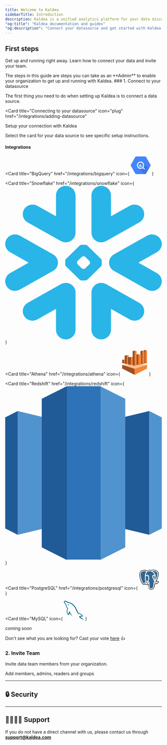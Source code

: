 ```yaml
---
title: Welcome to Kaldea
sidebarTitle: Introduction
description: Kaldea is a unified analytics platform for your data discovery, data catalog, query interface, query governance, data analysis, reporting, and jobs
"og:title": "Kaldea documentation and guides"
"og:description": "Connect your datasource and get started with Kaldea! Find the how to guides on utilizing Kaldea's unified analytics platform for your data discovery, data catalog, query interface, query governance, data analysis, reporting, and jobs."
---
```


## First steps

Get up and running right away. Learn how to connect your data and invite your team.

<Info>
  The steps in this guide are steps you can take as an **Admin** to enable your
  organization to get up and running with Kaldea.
</Info>
### 1. Connect to your datasource

The first thing you need to do when setting up Kaldea is to connect a data source.

<Card
  title="Connecting to your datasource"
  icon="plug"
  href="/integrations/adding-datasource"
>
  Setup your connection with Kaldea
</Card>

Select the card for your data source to see specific setup instructions.

#### Integrations

<CardGroup cols={3}>

<Card
  title="BigQuery"
  href="/integrations/bigquery"
  icon={
    <svg
      class="h-7 w-7"
      xmlns="http://www.w3.org/2000/svg"
      width="64"
      height="64"
      viewBox="0 0 64 64"
    >
      <path
        d="M14.48 58.196L.558 34.082c-.744-1.288-.744-2.876 0-4.164L14.48 5.805c.743-1.287 2.115-2.08 3.6-2.082h27.857c1.48.007 2.845.8 3.585 2.082l13.92 24.113c.744 1.288.744 2.876 0 4.164L49.52 58.196c-.743 1.287-2.115 2.08-3.6 2.082H18.07c-1.483-.005-2.85-.798-3.593-2.082z"
        fill="#4386fa"
      />
      <path
        d="M40.697 24.235s3.87 9.283-1.406 14.545-14.883 1.894-14.883 1.894L43.95 60.27h1.984c1.486-.002 2.858-.796 3.6-2.082L58.75 42.23z"
        opacity=".1"
      />
      <path
        d="M45.267 43.23L41 38.953a.67.67 0 0 0-.158-.12 11.63 11.63 0 1 0-2.032 2.037.67.67 0 0 0 .113.15l4.277 4.277a.67.67 0 0 0 .947 0l1.12-1.12a.67.67 0 0 0 0-.947zM31.64 40.464a8.75 8.75 0 1 1 8.749-8.749 8.75 8.75 0 0 1-8.749 8.749zm-5.593-9.216v3.616c.557.983 1.363 1.803 2.338 2.375v-6.013zm4.375-2.998v9.772a6.45 6.45 0 0 0 2.338 0V28.25zm6.764 6.606v-2.142H34.85v4.5a6.43 6.43 0 0 0 2.338-2.368z"
        fill="#fff"
      />
    </svg>
  }
></Card>

<Card
  title="Snowflake"
  href="/integrations/snowflake"
  icon={
    <svg
      class="h-7 w-7"
      viewBox="0 0 125 122"
      fill="none"
      xmlns="http://www.w3.org/2000/svg"
    >
      <path
        fill-rule="evenodd"
        clip-rule="evenodd"
        d="M41.7447 63.2298C42.0093 62.4201 42.1194 61.586 42.0996 60.7623C42.0689 60.1658 41.9894 59.5702 41.8151 58.9737C41.2905 57.122 40.048 55.4677 38.1861 54.4248L11.7045 39.5708C7.96616 37.4805 3.20025 38.7235 1.05478 42.3497C-1.11146 45.9706 0.166248 50.595 3.90457 52.6906L18.7026 61.0044L3.90457 69.2954C0.166248 71.3944 -1.10695 76.0197 1.05478 79.6556C3.20025 83.2722 7.96616 84.509 11.7045 82.4187L38.1861 67.5551C39.9731 66.556 41.1858 64.9894 41.7447 63.2298ZM48.9315 77.1495C47.41 77.0232 45.828 77.3337 44.4049 78.139L17.9034 92.9833C14.175 95.078 12.9018 99.727 15.0536 103.354C17.2153 106.971 21.9767 108.217 25.6997 106.113L40.5474 97.7928V114.418C40.5474 118.606 44.0356 122 48.3527 122C52.6491 122 56.1481 118.606 56.1481 114.418V84.6976C56.1481 80.7073 52.9642 77.4302 48.9315 77.1495ZM76.0714 44.8496C77.5884 44.9715 79.1659 44.6566 80.589 43.861L107.085 29.0027C110.819 26.9071 112.086 22.2774 109.939 18.6407C107.788 15.0206 103.022 13.7786 99.2941 15.8724L84.4564 24.2019V7.57171C84.4564 3.39464 80.9682 0 76.6511 0C72.3339 0 68.8548 3.39464 68.8548 7.57171V37.2919C68.8548 41.2778 72.0296 44.5601 76.0714 44.8496ZM17.9034 29.0027L44.4049 43.861C45.828 44.6566 47.41 44.9715 48.9315 44.8496C52.9642 44.5601 56.1481 41.2778 56.1481 37.2919V7.57171C56.1481 3.39464 52.6491 0 48.3527 0C44.0356 0 40.5474 3.39464 40.5474 7.57171V24.2019L25.6997 15.8724C21.9767 13.7786 17.2153 15.0206 15.0536 18.6407C12.9018 22.2774 14.175 26.9071 17.9034 29.0027ZM67.7071 60.9421C67.7071 60.5105 67.438 59.9088 67.1238 59.5895L63.9345 56.5054C63.6202 56.201 63.0008 55.9484 62.5556 55.9484H62.4319C61.9876 55.9484 61.3691 56.201 61.0594 56.5054L57.8701 59.5895C57.5504 59.9088 57.3057 60.5105 57.3057 60.9421V61.0632C57.3057 61.4895 57.5504 62.0859 57.8701 62.3965L61.0594 65.4893C61.3736 65.7946 61.9876 66.0464 62.4319 66.0464H62.5556C63.0008 66.0464 63.6202 65.7946 63.9345 65.4893L67.1238 62.3965C67.438 62.0859 67.7071 61.4895 67.7071 61.0632V60.9421ZM76.5111 63.9087L65.4966 74.5952C65.1815 74.9093 64.5729 75.1663 64.1141 75.1663H63.315H61.6878H60.8752C60.43 75.1663 59.8115 74.9093 59.4918 74.5952L48.4827 63.9087C48.1676 63.6078 47.9129 63.0026 47.9129 62.5754V61.7851V60.2044V59.4246C47.9129 58.9878 48.1676 58.3817 48.4827 58.0764L59.4918 47.3907C59.8115 47.0758 60.43 46.8285 60.8752 46.8285H61.6878H63.315H64.1141C64.5629 46.8285 65.1815 47.0758 65.4966 47.3907L76.5111 58.0764C76.8253 58.3817 77.08 58.9878 77.08 59.4246V60.2044V61.7851V62.5754C77.08 63.0026 76.8253 63.6078 76.5111 63.9087ZM107.085 92.9833L80.589 78.139C79.1659 77.3337 77.5884 77.0232 76.0714 77.1495C72.0296 77.4302 68.8548 80.7073 68.8548 84.6976V114.418C68.8548 118.606 72.3339 122 76.6511 122C80.9682 122 84.4564 118.606 84.4564 114.418V97.7928L99.2941 106.113C103.022 108.217 107.788 106.971 109.939 103.354C112.086 99.727 110.819 95.078 107.085 92.9833ZM121.095 52.6906L106.296 61.0044L121.095 69.2954C124.832 71.3944 126.11 76.0197 123.949 79.6556C121.793 83.2722 117.022 84.509 113.298 82.4187L86.7969 67.5551C85.0298 66.556 83.8026 64.9894 83.2581 63.2298C82.999 62.4201 82.8789 61.586 82.9087 60.7623C82.924 60.1658 83.0134 59.5702 83.1832 58.9737C83.7132 57.122 84.9557 55.4686 86.7969 54.4248L113.298 39.5708C117.022 37.4805 121.793 38.7235 123.949 42.3497C126.11 45.9706 124.832 50.595 121.095 52.6906Z"
        fill="#29B5E8"
      />
    </svg>
  }
></Card>

<Card
  title="Athena"
  href="/integrations/athena"
  icon={
    <svg
      className="h-7 w-7"
      width="85"
      height="85"
      viewBox="0 0 85 85"
      fill="none"
      xmlns="http://www.w3.org/2000/svg"
    >
      <path
        fill-rule="evenodd"
        clip-rule="evenodd"
        d="M82.5 50.856L42.5 45.875L2.5 50.856L42.5 82.499L82.5 50.856Z"
        fill="#FCBF92"
      />
      <path
        fill-rule="evenodd"
        clip-rule="evenodd"
        d="M2.5 50.8594L42.5 62.9484V82.5024L2.5 62.2354V50.8594Z"
        fill="#9D5025"
      />
      <path
        fill-rule="evenodd"
        clip-rule="evenodd"
        d="M82.5 50.8594L42.5 62.9484V82.5024L82.5 62.2354V50.8594Z"
        fill="#F58534"
      />
      <path
        fill-rule="evenodd"
        clip-rule="evenodd"
        d="M7.665 33.6719H2.5V45.1669L7.665 46.1179L13.406 39.9609L7.665 33.6729V33.6719Z"
        fill="#9D5025"
      />
      <path
        fill-rule="evenodd"
        clip-rule="evenodd"
        d="M13.406 45.6419L7.66504 46.1169V33.6719H13.406V45.6419Z"
        fill="#F58534"
      />
      <path
        fill-rule="evenodd"
        clip-rule="evenodd"
        d="M17.2771 19.3291L10.4771 20.6251V46.7051L17.2771 48.1311L23.501 33.6641L17.2771 19.3281V19.3291Z"
        fill="#9D5025"
      />
      <path
        fill-rule="evenodd"
        clip-rule="evenodd"
        d="M23.4999 47.4171L17.2769 48.1301V19.3281L23.4999 20.0411V47.4171V47.4171Z"
        fill="#F58534"
      />
      <path
        fill-rule="evenodd"
        clip-rule="evenodd"
        d="M30.535 25.1328L21.147 26.0838V48.9548L30.535 50.8568L40.5 37.9348L30.535 25.1328V25.1328Z"
        fill="#9D5025"
      />
      <path
        fill-rule="evenodd"
        clip-rule="evenodd"
        d="M36.8642 49.7868L30.5352 50.8568V25.1328L36.8642 25.6078V49.7858V49.7868Z"
        fill="#F58534"
      />
      <path
        fill-rule="evenodd"
        clip-rule="evenodd"
        d="M42.4999 4.39062L36.1709 6.41162V51.9276L42.4999 53.2226L48.8289 28.8066L42.4999 4.39062Z"
        fill="#9D5025"
      />
      <path
        fill-rule="evenodd"
        clip-rule="evenodd"
        d="M48.3589 49.7906L54.4649 50.8606L63.8529 33.6716L54.4649 16.6016L48.3589 17.5526V49.7906Z"
        fill="#9D5025"
      />
      <path
        fill-rule="evenodd"
        clip-rule="evenodd"
        d="M63.8529 33.6716L54.4649 16.6016L48.3589 17.5526"
        fill="#9D5025"
      />
      <path
        fill-rule="evenodd"
        clip-rule="evenodd"
        d="M61.3818 47.4232L67.7228 48.1362L74.5228 26.4422L67.7228 4.86719L61.3818 6.41219V47.4222V47.4232Z"
        fill="#9D5025"
      />
      <path
        fill-rule="evenodd"
        clip-rule="evenodd"
        d="M71.5938 45.638L77.3347 46.113L82.4997 24.658L77.3347 2.5L71.5938 3.926V45.638V45.638Z"
        fill="#9D5025"
      />
      <path
        fill-rule="evenodd"
        clip-rule="evenodd"
        d="M42.5 4.39L48.829 6.411V51.927L42.5 53.222V4.39ZM63.853 18.5L54.465 16.598V50.857L63.853 48.955V18.5ZM74.524 7.6L67.724 4.866V48.135L74.524 46.708V7.6ZM82.5 5.103L77.335 2.5V46.114L82.5 45.163V5.103Z"
        fill="#F58534"
      />
    </svg>
  }
></Card>

<Card
  title="Redshift"
  href="/integrations/redshift"
  icon={
    <svg
      class="h-7 w-7"
      enable-background="new 0 0 1615 1783.7"
      viewBox="0 0 1615 1783.7"
      xmlns="http://www.w3.org/2000/svg"
    >
      <path
        d="m807.5 1363.8 678.3 161.5v-1270.5l-678.3 161.5z"
        fill="#205b97"
      />
      <path
        d="m1485.8 254.8 129.2 64.6v1141.3l-129.2 64.6zm-678.3 1109-678.3 161.5v-1270.5l678.3 161.5z"
        fill="#5193ce"
      />
      <path d="m129.2 254.8-129.2 64.6v1141.3l129.2 64.6z" fill="#205b97" />
      <path
        d="m979.8 1783.7 258.4-129.2v-1525.3l-258.4-129.2-79 847z"
        fill="#5193ce"
      />
      <path
        d="m635.2 1783.7-258.4-129.2v-1525.3l258.4-129.2 79 847z"
        fill="#205b97"
      />
      <path d="m635.2 0h348.1v1780.1h-348.1z" fill="#2e73b7" />
    </svg>
  }
></Card>

<Card
  title="PostgreSQL"
  href="/integrations/postgresql"
  icon={
    <svg
      className="h-7 w-7"
      xmlns="http://www.w3.org/2000/svg"
      height="64"
      viewBox="0 0 25.6 25.6"
      width="64"
    >
      <g fill="none" stroke="#fff">
        <path
          d="M18.983 18.636c.163-1.357.114-1.555 1.124-1.336l.257.023c.777.035 1.793-.125 2.4-.402 1.285-.596 2.047-1.592.78-1.33-2.89.596-3.1-.383-3.1-.383 3.053-4.53 4.33-10.28 3.227-11.687-3.004-3.84-8.205-2.024-8.292-1.976l-.028.005c-.57-.12-1.2-.19-1.93-.2-1.308-.02-2.3.343-3.054.914 0 0-9.277-3.822-8.846 4.807.092 1.836 2.63 13.9 5.66 10.25C8.29 15.987 9.36 14.86 9.36 14.86c.53.353 1.167.533 1.834.468l.052-.044a2.01 2.01 0 0 0 .021.518c-.78.872-.55 1.025-2.11 1.346-1.578.325-.65.904-.046 1.056.734.184 2.432.444 3.58-1.162l-.046.183c.306.245.285 1.76.33 2.842s.116 2.093.337 2.688.48 2.13 2.53 1.7c1.713-.367 3.023-.896 3.143-5.81"
          fill="#000"
          stroke="#000"
          stroke-linecap="butt"
          stroke-width="2.149"
          class="D"
        />
        <path
          d="M23.535 15.6c-2.89.596-3.1-.383-3.1-.383 3.053-4.53 4.33-10.28 3.228-11.687-3.004-3.84-8.205-2.023-8.292-1.976l-.028.005a10.31 10.31 0 0 0-1.929-.201c-1.308-.02-2.3.343-3.054.914 0 0-9.278-3.822-8.846 4.807.092 1.836 2.63 13.9 5.66 10.25C8.29 15.987 9.36 14.86 9.36 14.86c.53.353 1.167.533 1.834.468l.052-.044a2.02 2.02 0 0 0 .021.518c-.78.872-.55 1.025-2.11 1.346-1.578.325-.65.904-.046 1.056.734.184 2.432.444 3.58-1.162l-.046.183c.306.245.52 1.593.484 2.815s-.06 2.06.18 2.716.48 2.13 2.53 1.7c1.713-.367 2.6-1.32 2.725-2.906.088-1.128.286-.962.3-1.97l.16-.478c.183-1.53.03-2.023 1.085-1.793l.257.023c.777.035 1.794-.125 2.39-.402 1.285-.596 2.047-1.592.78-1.33z"
          fill="#336791"
          stroke="none"
        />
        <g class="E">
          <g class="B">
            <path
              d="M12.814 16.467c-.08 2.846.02 5.712.298 6.4s.875 2.05 2.926 1.612c1.713-.367 2.337-1.078 2.607-2.647l.633-5.017M10.356 2.2S1.072-1.596 1.504 7.033c.092 1.836 2.63 13.9 5.66 10.25C8.27 15.95 9.27 14.907 9.27 14.907m6.1-13.4c-.32.1 5.164-2.005 8.282 1.978 1.1 1.407-.175 7.157-3.228 11.687"
              class="C"
            />
            <path
              d="M20.425 15.17s.2.98 3.1.382c1.267-.262.504.734-.78 1.33-1.054.49-3.418.615-3.457-.06-.1-1.745 1.244-1.215 1.147-1.652-.088-.394-.69-.78-1.086-1.744-.347-.84-4.76-7.29 1.224-6.333.22-.045-1.56-5.7-7.16-5.782S7.99 8.196 7.99 8.196"
              stroke-linejoin="bevel"
            />
          </g>
          <g class="C">
            <path d="M11.247 15.768c-.78.872-.55 1.025-2.11 1.346-1.578.325-.65.904-.046 1.056.734.184 2.432.444 3.58-1.163.35-.49-.002-1.27-.482-1.468-.232-.096-.542-.216-.94.23z" />
            <path
              d="M11.196 15.753c-.08-.513.168-1.122.433-1.836.398-1.07 1.316-2.14.582-5.537-.547-2.53-4.22-.527-4.22-.184s.166 1.74-.06 3.365c-.297 2.122 1.35 3.916 3.246 3.733"
              class="B"
            />
          </g>
        </g>
        <g fill="#fff" class="D">
          <path
            d="M10.322 8.145c-.017.117.215.43.516.472s.558-.202.575-.32-.215-.246-.516-.288-.56.02-.575.136z"
            stroke-width=".239"
          />
          <path
            d="M19.486 7.906c.016.117-.215.43-.516.472s-.56-.202-.575-.32.215-.246.516-.288.56.02.575.136z"
            stroke-width=".119"
          />
        </g>
        <path
          d="M20.562 7.095c.05.92-.198 1.545-.23 2.524-.046 1.422.678 3.05-.413 4.68"
          class="B C E"
        />
      </g>
    </svg>
  }
></Card>
<Card
  title="MySQL"
  icon={
    <svg
      className="h-7 w-7"
      xmlns="http://www.w3.org/2000/svg"
      width="64"
      height="64"
      viewBox="0 0 25.6 25.6"
    >
      <path
        d="M179.076 94.886c-3.568-.1-6.336.268-8.656 1.25-.668.27-1.74.27-1.828 1.116.357.355.4.936.713 1.428.535.893 1.473 2.096 2.32 2.72l2.855 2.053c1.74 1.07 3.703 1.695 5.398 2.766.982.625 1.963 1.428 2.945 2.098.5.357.803.938 1.428 1.16v-.135c-.312-.4-.402-.98-.713-1.428l-1.34-1.293c-1.293-1.74-2.9-3.258-4.64-4.506-1.428-.982-4.55-2.32-5.13-3.97l-.088-.1c.98-.1 2.14-.447 3.078-.715 1.518-.4 2.9-.312 4.46-.713l2.143-.625v-.4c-.803-.803-1.383-1.874-2.23-2.632-2.275-1.963-4.775-3.882-7.363-5.488-1.383-.892-3.168-1.473-4.64-2.23-.537-.268-1.428-.402-1.74-.848-.805-.98-1.25-2.275-1.83-3.436l-3.658-7.763c-.803-1.74-1.295-3.48-2.275-5.086-4.596-7.585-9.594-12.18-17.268-16.687-1.65-.937-3.613-1.34-5.7-1.83l-3.346-.18c-.715-.312-1.428-1.16-2.053-1.562-2.543-1.606-9.102-5.086-10.977-.5-1.205 2.9 1.785 5.755 2.8 7.228.76 1.026 1.74 2.186 2.277 3.346.3.758.4 1.562.713 2.365.713 1.963 1.383 4.15 2.32 5.98.5.937 1.025 1.92 1.65 2.767.357.5.982.714 1.115 1.517-.625.893-.668 2.23-1.025 3.347-1.607 5.042-.982 11.288 1.293 15 .715 1.115 2.4 3.57 4.686 2.632 2.008-.803 1.56-3.346 2.14-5.577.135-.535.045-.892.312-1.25v.1l1.83 3.703c1.383 2.186 3.793 4.462 5.8 5.98 1.07.803 1.918 2.187 3.256 2.677v-.135h-.088c-.268-.4-.67-.58-1.027-.892-.803-.803-1.695-1.785-2.32-2.677-1.873-2.498-3.523-5.265-4.996-8.12-.715-1.383-1.34-2.9-1.918-4.283-.27-.536-.27-1.34-.715-1.606-.67.98-1.65 1.83-2.143 3.034-.848 1.918-.936 4.283-1.248 6.737-.18.045-.1 0-.18.1-1.426-.356-1.918-1.83-2.453-3.078-1.338-3.168-1.562-8.254-.402-11.913.312-.937 1.652-3.882 1.117-4.774-.27-.848-1.16-1.338-1.652-2.008-.58-.848-1.203-1.918-1.605-2.855-1.07-2.5-1.605-5.265-2.766-7.764-.537-1.16-1.473-2.365-2.232-3.435-.848-1.205-1.783-2.053-2.453-3.48-.223-.5-.535-1.294-.178-1.83.088-.357.268-.5.623-.58.58-.5 2.232.134 2.812.4 1.65.67 3.033 1.294 4.416 2.23.625.446 1.295 1.294 2.098 1.518h.938c1.428.312 3.033.1 4.37.5 2.365.76 4.506 1.874 6.426 3.08 5.844 3.703 10.664 8.968 13.92 15.26.535 1.026.758 1.963 1.25 3.034.938 2.187 2.098 4.417 3.033 6.56.938 2.097 1.83 4.24 3.168 5.98.67.937 3.346 1.427 4.55 1.918.893.4 2.275.76 3.08 1.25 1.516.937 3.033 2.008 4.46 3.034.713.534 2.945 1.65 3.078 2.54zm-45.5-38.772a7.09 7.09 0 0 0-1.828.223v.1h.088c.357.714.982 1.205 1.428 1.83l1.027 2.142.088-.1c.625-.446.938-1.16.938-2.23-.268-.312-.312-.625-.535-.937-.268-.446-.848-.67-1.206-1.026z"
        transform="matrix(.390229 0 0 .38781 -46.300037 -16.856717)"
        fill-rule="evenodd"
        fill="#00678c"
      />
    </svg>
  }
>
  coming soon
</Card>

</CardGroup>

Don't see what you are looking for? Cast your vote [here](https://kaldea.canny.io/feature-requests) 👍

### 2. Invite Team

Invite data team members from your organization.

<Card title="Invite team" icon="user-plus" href="/getting-started/invite-team">
  Add members, admins, readers and groups
</Card>

---

## 🔒 Security

<CardGroup>
  <Card
    title="How does data flow in Kaldea"
    icon="arrows-turn-to-dots"
    href="/security/data-flow"
  ></Card>
  <Card title="Security FAQ" icon="lock" href="/security/security-faq"></Card>
</CardGroup>

---

## 🙋‍♂️🙋‍♀️ Support

If you do not have a direct channel with us, please contact us through **support@kaldea.com**
